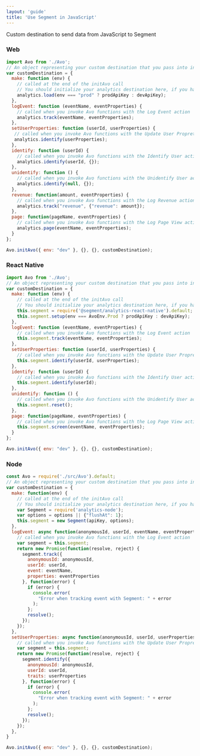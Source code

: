 ```yaml
---
layout: 'guide'
title: 'Use Segment in JavaScript'
---
```


Custom destination to send data from JavaScript to Segment

### Web

```javascript
import Avo from './Avo';
// An object representing your custom destination that you pass into initAvo()
var customDestination = {
  make: function (env) {
    // called at the end of the initAvo call
    // You should initialize your analytics destination here, if you have not done it before
    analytics.load(env === "prod" ? prodApiKey : devApiKey);
  },
  logEvent: function (eventName, eventProperties) {
    // called when you invoke Avo functions with the Log Event action
    analytics.track(eventName, eventProperties);
  },
  setUserProperties: function (userId, userProperties) {
   // called when you invoke Avo functions with the Update User Propreties action
   analytics.identify(userProperties);
  },
  identify: function (userId) {
    // called when you invoke Avo functions with the Identify User action
    analytics.identify(userId, {});
  },
  unidentify: function () {
    // called when you invoke Avo functions with the Unidentify User action
    analytics.identify(null, {});
  },
  revenue: function(amount, eventProperties) {
    // called when you invoke Avo functions with the Log Revenue action
    analytics.track("revenue", {"revenue": amount});
  },
  page: function(pageName, eventProperties) {
    // called when you invoke Avo functions with the Log Page View action
    analytics.page(eventName, eventProperties);
  }
};

Avo.initAvo({ env: "dev" }, {}, {}, customDestination);
```

### React Native

```javascript
import Avo from './Avo';
// An object representing your custom destination that you pass into initAvo()
var customDestination = {
  make: function (env) {
    // called at the end of the initAvo call
    // You should initialize your analytics destination here, if you have not done it before
    this.segment = require('@segment/analytics-react-native').default;
    this.segment.setup(env === AvoEnv.Prod ? prodApiKey : devApiKey);
  },
  logEvent: function (eventName, eventProperties) {
    // called when you invoke Avo functions with the Log Event action
    this.segment.track(eventName, eventProperties);
  },
  setUserProperties: function (userId, userProperties) {
    // called when you invoke Avo functions with the Update User Propreties action
    this.segment.identify(userId, userProperties);
  },
  identify: function (userId) {
    // called when you invoke Avo functions with the Identify User action
    this.segment.identify(userId);
  },
  unidentify: function () {
    // called when you invoke Avo functions with the Unidentify User action
    this.segment.reset();
  },
  page: function(pageName, eventProperties) {
    // called when you invoke Avo functions with the Log Page View action
    this.segment.screen(eventName, eventProperties);
  }
};

Avo.initAvo({ env: "dev" }, {}, {}, customDestination);
```

### Node

```javascript
const Avo = require('./src/Avo').default;
// An object representing your custom destination that you pass into initAvo()
var customDestination = {
  make: function(env) {
    // called at the end of the initAvo call
    // You should initialize your analytics destination here, if you have not done it before
    var Segment = require('analytics-node');
    var options = options || {"flushAt": 1};
    this.segment = new Segment(apiKey, options);
  },
  logEvent: async function(anonymousId, userId, eventName, eventProperties) {
    // called when you invoke Avo functions with the Log Event action
    var segment = this.segment;
    return new Promise(function(resolve, reject) {
      segment.track({
        anonymousId: anonymousId,
        userId: userId,
        event: eventName,
        properties: eventProperties
      }, function(error) {
        if (error) {
          console.error(
            "Error when tracking event with Segment: " + error
          );
        };
        resolve();
      });
    });
  },
  setUserProperties: async function(anonymousId, userId, userProperties) {
    // called when you invoke Avo functions with the Update User Propreties action
    var segment = this.segment;
    return new Promise(function(resolve, reject) {
      segment.identify({
        anonymousId: anonymousId,
        userId: userId,
        traits: userProperties
      }, function(error) {
        if (error) {
          console.error(
            "Error when tracking event with Segment: " + error
          );
        };
        resolve();
      });
    });
  },
}

Avo.initAvo({ env: "dev" }, {}, {}, customDestination);
```